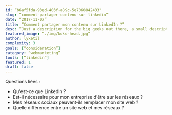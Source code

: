 ```yaml
---
id: “b6af5fda-93ed-403f-a89c-5e7060842433"
slug: “comment-partager-contenu-sur-linkedin”
date: “2017-11-07”
title: “Comment partager mon contenu sur LinkedIn ?”
desc: “Just a description for the big geeks out there, a small description to rule them all and in the darkness bind them.”
featured_image: “./img/koko-head.jpg”
author: lyketil
complexity: 3
goals: [“consideration”]
category: “webmarketing”
tools: [“linkedin”]
featured: 1
draft: false
---
```

Questions liées : 
- Qu'est-ce que LinkedIn ? 
- Est-il nécessaire pour mon entreprise d'être sur les réseaux ? 
- Mes réseaux sociaux peuvent-ils remplacer mon site web ? 
- Quelle différence entre un site web et mes réseaux ? 